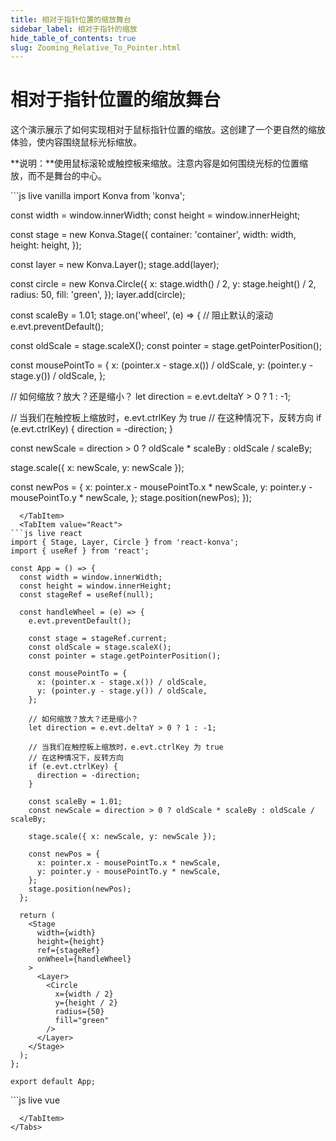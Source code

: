 ```yaml
---
title: 相对于指针位置的缩放舞台
sidebar_label: 相对于指针的缩放
hide_table_of_contents: true
slug: Zooming_Relative_To_Pointer.html
---
```


# 相对于指针位置的缩放舞台

这个演示展示了如何实现相对于鼠标指针位置的缩放。这创建了一个更自然的缩放体验，使内容围绕鼠标光标缩放。

**说明：**使用鼠标滚轮或触控板来缩放。注意内容是如何围绕光标的位置缩放，而不是舞台的中心。


<Tabs>
  <TabItem value="Vanilla" default>
```js live vanilla
import Konva from 'konva';

const width = window.innerWidth;
const height = window.innerHeight;

const stage = new Konva.Stage({
  container: 'container',
  width: width,
  height: height,
});

const layer = new Konva.Layer();
stage.add(layer);

const circle = new Konva.Circle({
  x: stage.width() / 2,
  y: stage.height() / 2,
  radius: 50,
  fill: 'green',
});
layer.add(circle);

const scaleBy = 1.01;
stage.on('wheel', (e) => {
  // 阻止默认的滚动
  e.evt.preventDefault();

  const oldScale = stage.scaleX();
  const pointer = stage.getPointerPosition();

  const mousePointTo = {
    x: (pointer.x - stage.x()) / oldScale,
    y: (pointer.y - stage.y()) / oldScale,
  };

  // 如何缩放？放大？还是缩小？
  let direction = e.evt.deltaY > 0 ? 1 : -1;

  // 当我们在触控板上缩放时，e.evt.ctrlKey 为 true
  // 在这种情况下，反转方向
  if (e.evt.ctrlKey) {
    direction = -direction;
  }

  const newScale = direction > 0 ? oldScale * scaleBy : oldScale / scaleBy;

  stage.scale({ x: newScale, y: newScale });

  const newPos = {
    x: pointer.x - mousePointTo.x * newScale,
    y: pointer.y - mousePointTo.y * newScale,
  };
  stage.position(newPos);
});
```
  </TabItem>
  <TabItem value="React">
```js live react
import { Stage, Layer, Circle } from 'react-konva';
import { useRef } from 'react';

const App = () => {
  const width = window.innerWidth;
  const height = window.innerHeight;
  const stageRef = useRef(null);

  const handleWheel = (e) => {
    e.evt.preventDefault();

    const stage = stageRef.current;
    const oldScale = stage.scaleX();
    const pointer = stage.getPointerPosition();

    const mousePointTo = {
      x: (pointer.x - stage.x()) / oldScale,
      y: (pointer.y - stage.y()) / oldScale,
    };

    // 如何缩放？放大？还是缩小？
    let direction = e.evt.deltaY > 0 ? 1 : -1;

    // 当我们在触控板上缩放时，e.evt.ctrlKey 为 true
    // 在这种情况下，反转方向
    if (e.evt.ctrlKey) {
      direction = -direction;
    }

    const scaleBy = 1.01;
    const newScale = direction > 0 ? oldScale * scaleBy : oldScale / scaleBy;

    stage.scale({ x: newScale, y: newScale });

    const newPos = {
      x: pointer.x - mousePointTo.x * newScale,
      y: pointer.y - mousePointTo.y * newScale,
    };
    stage.position(newPos);
  };

  return (
    <Stage
      width={width}
      height={height}
      ref={stageRef}
      onWheel={handleWheel}
    >
      <Layer>
        <Circle
          x={width / 2}
          y={height / 2}
          radius={50}
          fill="green"
        />
      </Layer>
    </Stage>
  );
};

export default App;
```
  </TabItem>
  <TabItem value="Vue">
```js live vue
<template>
  <v-stage
    ref="stageRef"
    :config="stageConfig"
    @wheel="handleWheel"
  >
    <v-layer>
      <v-circle :config="circleConfig" />
    </v-layer>
  </v-stage>
</template>

<script setup>
import { ref, computed } from 'vue';

const width = window.innerWidth;
const height = window.innerHeight;
const stageRef = ref(null);

const stageConfig = computed(() => ({
  width,
  height,
}));

const circleConfig = computed(() => ({
  x: width / 2,
  y: height / 2,
  radius: 50,
  fill: 'green',
}));

const handleWheel = (e) => {
  e.evt.preventDefault();

  const stage = stageRef.value.getNode();
  const oldScale = stage.scaleX();
  const pointer = stage.getPointerPosition();

  const mousePointTo = {
    x: (pointer.x - stage.x()) / oldScale,
    y: (pointer.y - stage.y()) / oldScale,
  };

  // 如何缩放？放大？还是缩小？
  let direction = e.evt.deltaY > 0 ? 1 : -1;

  // 当我们在触控板上缩放时，e.evt.ctrlKey 为 true
  // 在这种情况下，反转方向
  if (e.evt.ctrlKey) {
    direction = -direction;
  }

  const scaleBy = 1.01;
  const newScale = direction > 0 ? oldScale * scaleBy : oldScale / scaleBy;

  stage.scale({ x: newScale, y: newScale });

  const newPos = {
    x: pointer.x - mousePointTo.x * newScale,
    y: pointer.y - mousePointTo.y * newScale,
  };
  stage.position(newPos);
};
</script>
```
  </TabItem>
</Tabs>